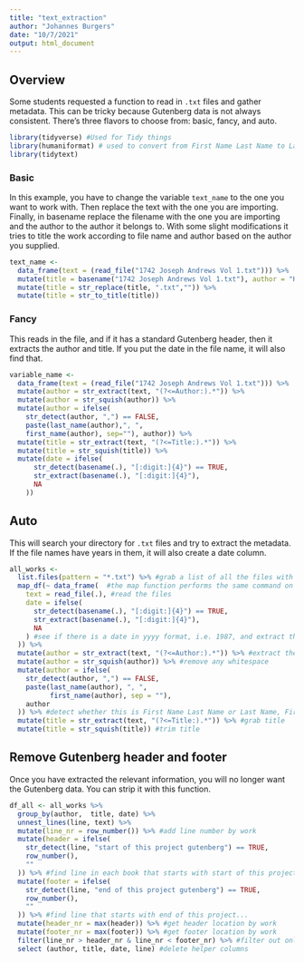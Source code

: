 ```yaml
---
title: "text_extraction"
author: "Johannes Burgers"
date: "10/7/2021"
output: html_document
---
```


## Overview
Some students requested a function to read in `.txt` files and gather metadata. This can be tricky because Gutenberg data is not always consistent. There's three flavors to choose from: basic, fancy, and auto. 


```r
library(tidyverse) #Used for Tidy things
library(humaniformat) # used to convert from First Name Last Name to Last Name, First Name
library(tidytext)
```

### Basic

In this example, you have to change the variable `text_name` to the one you want to work with. Then replace the text with the one you are importing. Finally, in basename replace the filename with the one you are importing and the author to the author it belongs to. With some slight modifications it tries to title the work according to file name and author based on the author you supplied.


```r
text_name <-
  data_frame(text = (read_file("1742 Joseph Andrews Vol 1.txt"))) %>%
  mutate(title = basename("1742 Joseph Andrews Vol 1.txt"), author = "Henry Fielding") %>% 
  mutate(title = str_replace(title, ".txt","")) %>% 
  mutate(title = str_to_title(title)) 
```

### Fancy

This reads in the file, and if it has a standard Gutenberg header, then it extracts the author and title. If you put the date in the file name, it will also find that.

```r
variable_name <-
  data_frame(text = (read_file("1742 Joseph Andrews Vol 1.txt"))) %>%
  mutate(author = str_extract(text, "(?<=Author:).*")) %>%
  mutate(author = str_squish(author)) %>% 
  mutate(author = ifelse(
    str_detect(author, ",") == FALSE,
    paste(last_name(author),", ",
    first_name(author), sep=""), author)) %>% 
  mutate(title = str_extract(text, "(?<=Title:).*")) %>%
  mutate(title = str_squish(title)) %>% 
  mutate(date = ifelse(
      str_detect(basename(.), "[:digit:]{4}") == TRUE,
      str_extract(basename(.), "[:digit:]{4}"),
      NA
    ))
```

## Auto

This will search your directory for `.txt` files and try to extract the metadata. If the file names have years in them, it will also create a date column.

```r
all_works <-
  list.files(pattern = "*.txt") %>% #grab a list of all the files with .txt extension
  map_df(~ data_frame(  #the map function performs the same command on all parts of the data set. In this case the .txt files
    text = read_file(.), #read the files
    date = ifelse(
      str_detect(basename(.), "[:digit:]{4}") == TRUE,
      str_extract(basename(.), "[:digit:]{4}"),
      NA
    ) #see if there is a date in yyyy format, i.e. 1987, and extract the date, if it can't fine date NA
  )) %>%
  mutate(author = str_extract(text, "(?<=Author:).*")) %>% #extract the text after Author: in the document as author
  mutate(author = str_squish(author)) %>% #remove any whitespace
  mutate(author = ifelse(
    str_detect(author, ",") == FALSE,
    paste(last_name(author), ", ",
          first_name(author), sep = ""),
    author
  )) %>% #detect whether this is First Name Last Name or Last Name, First Name and switch
  mutate(title = str_extract(text, "(?<=Title:).*")) %>% #grab title
  mutate(title = str_squish(title)) #trim title
```


## Remove Gutenberg header and footer

Once you have extracted the relevant information, you will no longer want the Gutenberg data. You can strip it with this function.

```r
df_all <- all_works %>%
  group_by(author,  title, date) %>%
  unnest_lines(line, text) %>%
  mutate(line_nr = row_number()) %>% #add line number by work
  mutate(header = ifelse(
    str_detect(line, "start of this project gutenberg") == TRUE,
    row_number(),
    ""
  )) %>% #find line in each book that starts with start of this project gutenberg...
  mutate(footer = ifelse(
    str_detect(line, "end of this project gutenberg") == TRUE,
    row_number(),
    ""
  )) %>% #find line that starts with end of this project...
  mutate(header_nr = max(header)) %>% #get header location by work
  mutate(footer_nr = max(footer)) %>% #get footer location by work
  filter(line_nr > header_nr & line_nr < footer_nr) %>% #filter out only that text between header and footer
  select (author, title, date, line) #delete helper columns
```


